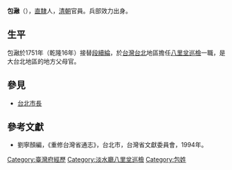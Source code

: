 '''包瀜'''（{{bd|？||？||}}），[[直隸|直隸]]人，[[清朝|清朝]]官員。兵部效力出身。

== 生平 ==
包瀜於1751年（乾隆16年）接替[[段續綸|段續綸]]，於[[台灣|台灣]][[台北|台北]]地區擔任[[八里坌|八里坌]][[巡檢|巡檢]]一職，是大台北地區的地方父母官。

==參見==
*[[台北市長|台北市長]]

==參考文獻==
*劉寧顏編，《重修台灣省通志》，台北市，台灣省文獻委員會，1994年。

{{start box}}
{{s-off}}
{{s-before|[[段續綸|段續綸]]}}
{{s-title|[[八里坌|八里坌]][[巡檢|巡檢]]|1751年上任}}
{{s-after|[[呂學謙|呂學謙]]}}
{{s-before|[[郝敬修|郝敬修]]}}
{{s-title|[[台灣府經歷|台灣府經歷]]|1751年上任}}
{{s-after|[[曹煜_(清朝)|曹煜]]}}
{{end box}}

{{DEFAULTSORT:Bao包融}}
[[Category:臺灣府經歷|Category:臺灣府經歷]]
[[Category:淡水廳八里坌巡檢|Category:淡水廳八里坌巡檢]]
[[Category:包姓|Category:包姓]]
